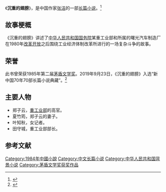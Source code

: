 {{Infobox book
| 书名      = 《沉重的翅膀》
| 图片      =
| 图片说明   = 
| 作者      = [[张洁|张洁]]
| 原名      = 
| 插图      = 
| 封面设计   = 
| 出版地    = 北京市
| 语言      = 简体中文
| 系列      = 
| 题材      = 
| 类型      = 长篇小说
| 出版者    = [[人民文学出版社|人民文学出版社]]
| 出版日期   = 1984年
| 中文版    = 
| 媒介      = 
| 页数      = 
| 开本      = 
| isbn      = 9787020106646
| oclc      = 
| 杜威十进制图书分类法    = 
| 美国国会图书馆图书分类法 = 
| 上一部作品  = 
| 下一部作品  = 
| 引用       = 
| 被引用     = 
}} 
《'''沉重的翅膀'''》，是中国作家[[张洁|张洁]]的一部[[长篇小说|长篇小说]]。<ref>{{cite web|title=谁是中国第一位获诺奖提名的女作家|url=https://epaper.gmw.cn/wzb/html/2012-11/06/nw.D110000wzb_20121106_7-05.htm|website=文摘报|accessdate=2022-01-03|archive-date=2022-01-03|archive-url=https://web.archive.org/web/20220103235024/https://epaper.gmw.cn/wzb/html/2012-11/06/nw.D110000wzb_20121106_7-05.htm|dead-url=no}}</ref>

==故事梗概==
《沉重的翅膀》讲述了[[中华人民共和国国务院|中华人民共和国国务院]]某重工业部和所属的曙光汽车制造厂在1980年[[改革开放|改革开放]]之后围绕工业经济体制改革所进行的一场复杂斗争的故事。
== 荣誉 ==
此书曾荣获1985年第二届[[茅盾文学奖|茅盾文学奖]]。2019年9月23日，《沉重的翅膀》入选“新中国70年70部长篇小说典藏”。<ref>{{cite news |author1=王志艳 |title=《平凡的世界》等入选“新中国70年70部长篇小说典藏” |url=http://www.xinhuanet.com/politics/2019-09/23/c_1210289789.htm?baike |accessdate=2020-08-22 |work=新华社 |date=2019-09-23}}</ref>

== 主要人物 ==
*郑子云，[[中华人民共和国重工业部|重工业部]]的高官。
*夏竹筠，郑子云的妻子。
*叶知秋，女记者。
*田守城，重工业部部长。

==参考文献==
{{reflist}}

{{茅盾文学奖}}
{{Authority control}}
{{DEFAULTSORT:Chen沉重的翅膀}}
[[Category:1984年中國小說|Category:1984年中國小說]]
[[Category:中文长篇小说|Category:中文长篇小说]]
[[Category:中华人民共和国背景小说|Category:中华人民共和国背景小说]]
[[Category:茅盾文学奖获奖作品|Category:茅盾文学奖获奖作品]]